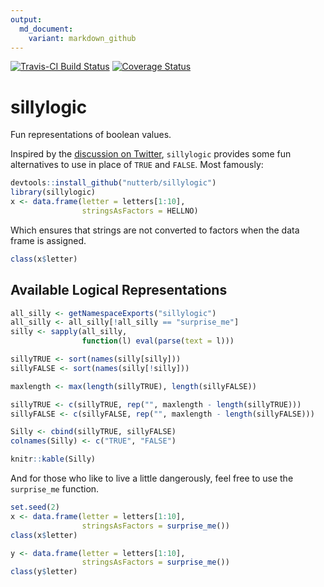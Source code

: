 ```yaml
---
output:
  md_document:
    variant: markdown_github
---
```


[![Travis-CI Build Status](https://travis-ci.org/nutterb/sillylogic.svg?branch=master)](https://travis-ci.org/nutterb/sillylogic)
[![Coverage Status](https://img.shields.io/coveralls/nutterb/sillylogic.svg)](https://coveralls.io/r/nutterb/sillylogic?branch=master)

# sillylogic
Fun representations of boolean values.

Inspired by the [discussion on Twitter](https://twitter.com/michaelhoffman/status/630420081042849792), `sillylogic` provides some fun alternatives to use in place of `TRUE` and `FALSE`.  Most famously:

```r
devtools::install_github("nutterb/sillylogic")
library(sillylogic)
x <- data.frame(letter = letters[1:10],
                stringsAsFactors = HELLNO)
```

Which ensures that strings are not converted to factors when the data frame is assigned.

```r
class(x$letter)
```

## Available Logical Representations

```r
all_silly <- getNamespaceExports("sillylogic")
all_silly <- all_silly[!all_silly == "surprise_me"]
silly <- sapply(all_silly, 
                function(l) eval(parse(text = l)))

sillyTRUE <- sort(names(silly[silly]))
sillyFALSE <- sort(names(silly[!silly]))

maxlength <- max(length(sillyTRUE), length(sillyFALSE))

sillyTRUE <- c(sillyTRUE, rep("", maxlength - length(sillyTRUE)))
sillyFALSE <- c(sillyFALSE, rep("", maxlength - length(sillyFALSE)))

Silly <- cbind(sillyTRUE, sillyFALSE)
colnames(Silly) <- c("TRUE", "FALSE")

knitr::kable(Silly)
```

And for those who like to live a little dangerously, feel free to use the `surprise_me` function.

```r
set.seed(2)
x <- data.frame(letter = letters[1:10],
                stringsAsFactors = surprise_me())
class(x$letter)

y <- data.frame(letter = letters[1:10],
                stringsAsFactors = surprise_me())
class(y$letter)
```
